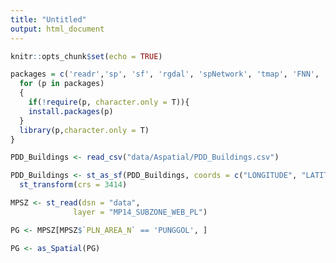 ```yaml
---
title: "Untitled"
output: html_document
---
```


```r
knitr::opts_chunk$set(echo = TRUE)
```

```r
packages = c('readr','sp', 'sf', 'rgdal', 'spNetwork', 'tmap', 'FNN', 'spatstat', "raster")
  for (p in packages)
  {
    if(!require(p, character.only = T)){
    install.packages(p)
  }
  library(p,character.only = T)
}
```


```r
PDD_Buildings <- read_csv("data/Aspatial/PDD_Buildings.csv")

PDD_Buildings <- st_as_sf(PDD_Buildings, coords = c("LONGITUDE", "LATITUDE"), crs = 4326) %>%
  st_transform(crs = 3414)
```

```r
MPSZ <- st_read(dsn = "data", 
              layer = "MP14_SUBZONE_WEB_PL")

PG <- MPSZ[MPSZ$`PLN_AREA_N` == 'PUNGGOL', ]

PG <- as_Spatial(PG)
```

